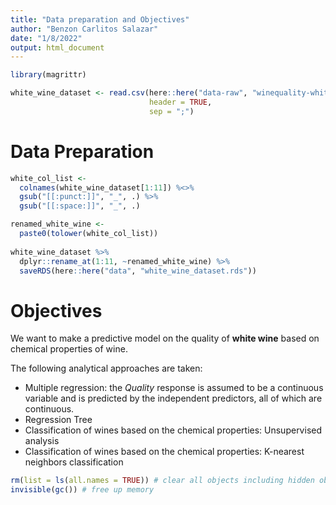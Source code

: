 ```yaml
---
title: "Data preparation and Objectives"
author: "Benzon Carlitos Salazar"
date: "1/8/2022"
output: html_document
---
```


```r
library(magrittr)

white_wine_dataset <- read.csv(here::here("data-raw", "winequality-white.csv"), 
                               header = TRUE, 
                               sep = ";")
```

# Data Preparation
```r
white_col_list <-
  colnames(white_wine_dataset[1:11]) %<>%
  gsub("[[:punct:]]", "_", .) %>%
  gsub("[[:space:]]", "_", .)

renamed_white_wine <-
  paste0(tolower(white_col_list))
  
white_wine_dataset %>%
  dplyr::rename_at(1:11, ~renamed_white_wine) %>%
  saveRDS(here::here("data", "white_wine_dataset.rds"))
```

# Objectives
We want to make a predictive model on the quality of **white wine** based on chemical properties of wine.

The following analytical approaches are taken:

* Multiple regression: the *Quality* response is assumed to be a continuous variable and is predicted by the independent 
predictors, all of which are continuous.
* Regression Tree
* Classification of wines based on the chemical properties: Unsupervised analysis
* Classification of wines based on the chemical properties: K-nearest neighbors classification

```r
rm(list = ls(all.names = TRUE)) # clear all objects including hidden objects
invisible(gc()) # free up memory
```